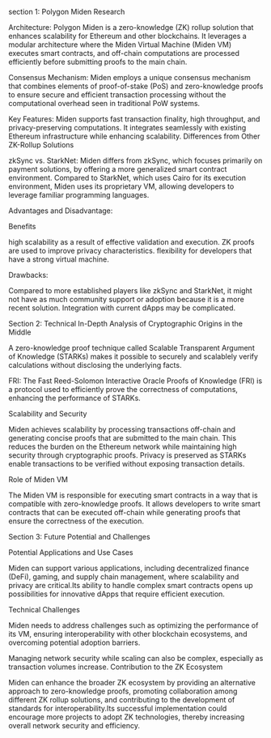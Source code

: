  section 1: Polygon Miden Research


Architecture: Polygon Miden is a zero-knowledge (ZK) rollup solution that enhances scalability for Ethereum and other blockchains. It leverages a modular architecture where the Miden Virtual Machine (Miden VM) executes smart contracts, and off-chain computations are processed efficiently before submitting proofs to the main chain.

Consensus Mechanism: Miden employs a unique consensus mechanism that combines elements of proof-of-stake (PoS) and zero-knowledge proofs to ensure secure and efficient transaction processing without the computational overhead seen in traditional PoW systems. 

Key Features: Miden supports fast transaction finality, high throughput, and privacy-preserving computations. It integrates seamlessly with existing Ethereum infrastructure while enhancing scalability. Differences from Other ZK-Rollup Solutions

zkSync vs. StarkNet: Miden differs from zkSync, which focuses primarily on payment solutions, by offering a more generalized smart contract environment. Compared to StarkNet, which uses Cairo for its execution environment, Miden uses its proprietary VM, allowing developers to leverage familiar programming languages.

Advantages and Disadvantage:

Benefits

high scalability as a result of effective validation and execution.
ZK proofs are used to improve privacy characteristics.
flexibility for developers that have a strong virtual machine.

Drawbacks:

Compared to more established players like zkSync and StarkNet, it might not have as much community support or adoption because it is a more recent solution.
Integration with current dApps may be complicated.

Section 2: Technical In-Depth Analysis of Cryptographic Origins in the Middle

A zero-knowledge proof technique called Scalable Transparent Argument of Knowledge (STARKs) makes it possible to securely and scalablely verify calculations without disclosing the underlying facts.


FRI: The Fast Reed-Solomon Interactive Oracle Proofs of Knowledge (FRI) is a protocol used to efficiently prove the correctness of computations, enhancing the performance of STARKs.

Scalability and Security

Miden achieves scalability by processing transactions off-chain and generating concise proofs that are submitted to the main chain. This reduces the burden on the Ethereum network while maintaining high security through cryptographic proofs.
Privacy is preserved as STARKs enable transactions to be verified without exposing transaction details.

Role of Miden VM

The Miden VM is responsible for executing smart contracts in a way that is compatible with zero-knowledge proofs. It allows developers to write smart contracts that can be executed off-chain while generating proofs that ensure the correctness of the execution.

Section 3: Future Potential and Challenges

Potential Applications and Use Cases

Miden can support various applications, including decentralized finance (DeFi), gaming, and supply chain management, where scalability and privacy are critical.Its ability to handle complex smart contracts opens up possibilities for innovative dApps that require efficient execution.

Technical Challenges

Miden needs to address challenges such as optimizing the performance of its VM, ensuring interoperability with other blockchain ecosystems, and overcoming potential adoption barriers.

Managing network security while scaling can also be complex, especially as transaction volumes increase.
Contribution to the ZK Ecosystem

Miden can enhance the broader ZK ecosystem by providing an alternative approach to zero-knowledge proofs, promoting collaboration among different ZK rollup solutions, and contributing to the development of standards for interoperability.Its successful implementation could encourage more projects to adopt ZK technologies, thereby increasing overall network security and efficiency.



